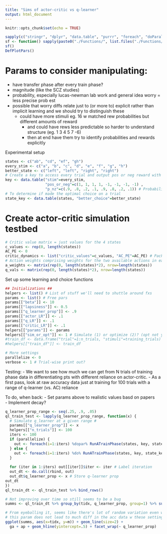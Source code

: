 ```yaml
---
title: "Sims of actor-critic vs q-learner"
output: html_document
---
```


```r
knitr::opts_chunk$set(echo = TRUE)
``` 

```r
sapply(c("stringr", "dplyr", "data.table", "purrr", "foreach", "doParallel", "ggplot2"), require, character=TRUE)
sf <- function() sapply(paste0("./Functions/", list.files("./Functions/", recursive=TRUE)), source) # Source all fxs
sf()
DefPlotPars()
```

# Params to consider manipulating:  
- have transfer phase after every train phase?
- magnitude (like the SCZ studies)   
- probability, especially lucas-newman lab work and general idea worry = less precise prob est  
- possible that worry diffs relate just to (or more to) explicit rather than implicit learning and we should try to 
distinguish these  
  - could have more stimuli eg. 16 w matched rew probabilities but different amounts of reward  
    - and could have rews less predictable so harder to understand structure (eg. 1 3 4 5 7 -6)  
    - then at end have them try to identify probabilities and rewards explicitly  


Experimental setup 
```r
states <- c("ab", "cd", "ef", "gh")
every_stim <- c("a", "b", "c", "d", "e", "f", "g", "h")
better_state <- c("left", "left", "right", "right")
# Create a key to access every trial and output pos or neg reward with the appropriate probability  
key <- data.table("stim"=every_stim, 
                  "pos_or_neg"=c(1, 1, 1, 1, -1, -1, -1, -1) , 
                  "p_nz"=c(.9, .8, .2, .1, .9, .8, .2, .1)) # Probability of non-zero outcome
# To determine if made the optimal choice on a trial
state_key <- data.table(states, "better_choice"=better_state)
```

# Create actor-critic simulation testbed  

```r
# Critic value matrix = just values for the 4 states
c_values <- rep(0, length(states))
AC_PE <- 0
critic_dynamics <- list("critic_values"=c_values, "AC_PE"=AC_PE) # Package up the critic's dynamics
# Action weights comprising weights for the two available actions in each of the 4 states
a_weights <- matrix(rep(0, length(states)*2), nrow=length(states))
q_vals <- matrix(rep(0, length(states)*2), nrow=length(states))
```


Set up some learning and choice functions  
```r
## Initializations ##
helpers <- list() # List of stuff we'll need to shuttle around fxs 
params <- list() # Free pars
params[["beta"]] <- 10
params[["lapsiness"]] <- 0.5
params[["q_learner_prop"]] <- .9
params[["actor_LR"]] <- .1
params[["q_LR"]] <- .1
params[["critic_LR"]] <- .1
helpers[["params"]] <- params
helpers[["sim_or_opt"]] <- 1 # Simulate (1) or optimize (2)? (opt not yet built)
#train_df <- data.frame("trial"=1:n_trials, "stimuli"=training_trials)
#helpers[["train_df"]] <- train_df

# More settings
parallelize <- 0
verbose <- 1 # Trial-wise print out?
```

Testing: 
- We want to see how much we can get from N trials of training phase data in differentiating pts with different reliance on actor-critic. 
  - As a first pass, look at raw accuracy data just at training for 100 trials with a range of q-learner (vs. AC) reliance  


To do, when back: 
- Set params above to realistic values basd on papers  
- Implement decay?  

```r
q_learner_prop_range <- seq(.25, .9, .05)
ql_train_test <- lapply(q_learner_prop_range, function(x) {
  # Simulate q_learner at a given range #
  params[["q_learner_prop"]] <- x
  helpers[["n_trials"]] <- 100
  iters <- 100
  if (parallelize) {
    out <- foreach(i=1:iters) %dopar% RunATrainPhase(states, key, state_key, helpers, 1)   
  } else {
    out <- foreach(i=1:iters) %do% RunATrainPhase(states, key, state_key, helpers, 1)   
  }
  
  for (iter in 1:iters) out[[iter]]$iter <- iter # Label iteration
  out_dt <- do.call(rbind, out)
  out_dt$q_learner_prop <- x # Store q-learner prop
out_dt
})
ql_train_dt <- ql_train_test %>% bind_rows()
```


```r
# Not improving over time so still seems to be a bug
summs <- ql_train_dt %>% group_by(tidx, q_learner_prop, group=1) %>% summarize(m=mean(correct))

# From eyeballing it, seems like there's lot of random variation even w 100 iters and that 
# this param does not lead to much diff in the acc data w these settings 
ggplot(summs, aes(x=tidx, y=m)) + geom_line(size=2) + 
  ga + ap + geom_hline(yintercept=.5) + facet_wrap(~ q_learner_prop) 
```
